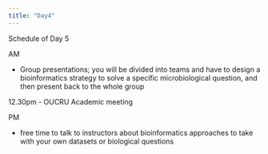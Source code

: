 ```yaml
---
title: "Day4"
---
```


Schedule of Day 5

AM

* Group presentations; you will be divided into teams and have to design a bioinformatics strategy to solve a specific microbiological question, and then present back to the whole group

12.30pm - OUCRU Academic meeting

PM

* free time to talk to instructors about bioinformatics approaches to take with your own datasets or biological questions

